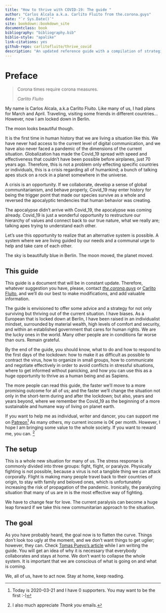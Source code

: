 ```yaml
---
title: "How to thrive with COVID-19: The guide "
author: "Carlos Alcala a.k.a. Carlito Fluito from the.corona.guys"
date: "`r Sys.Date()`"
site: bookdown::bookdown_site
documentclass: book
bibliography: "bibliography.bib"
biblio-style: "apalike"
link-citations: yes
github-repo: carlitofluito/thrive_covid
description: "An updated reference guide with a compilation of strategies not only to survive the corona crisis but to thrive as a species thanks to the Covid_19"
---
```


# Preface {-}

> Corona times require corona measures.
>
> *Carlito Fluito* 




My name is Carlos Alcala, a.k.a Carlito Fluito. Like many of us, I had plans for March and April. Traveling, visiting some friends in different countries… However, now I am locked down in Berlin.



The moon looks beautiful though.



It is the first time in human history that we are living a situation like this. We have never had access to the current level of digital communication, and we have also never faced a pandemic of the dimensions of the current situation. Globalization has made the Covid_19 spread with speed and effectiveness that couldn’t have been possible before airplanes, just 70 years ago. Therefore, this is not a problem only effecting specific countries or individuals, this is a crisis regarding all of humankind; a bunch of talking apes stuck on a rock in a planet somewhere in the universe.



A crisis is an opportunity. If we collaborate, develop a sense of global communitarianism, and behave properly, Covid_19 may enter history for being the trigger point that made our species survive as a whole and reversed the apocalyptic tendencies that human behavior was creating.



The apocalypse didn’t arrive with Covid_19, the apocalypse was coming already. Covid_19 is just a wonderful opportunity to restructure our hierarchy of values and connect back to our true nature, what we really are; talking apes trying to understand each other.  



Let’s use this opportunity to realize that an alternative system is possible. A system where we are living guided by our needs and a communal urge to help and take care of each other.



The sky is beautifully blue in Berlin. The moon moved, the planet moved.



## This guide {-}

This guide is a document that will be in constant update. Therefore, whatever suggestion you have, please, contact [*the.corona.guys*](https://www.instagram.com/the.corona.guys/?hl=en) or [Carlito Fluito](https://www.instagram.com/carlitofluito/?hl=en), and we’ll do our best to make modifications, and add valuable information.



The guide is envisioned to offer some advice and a strategy for not only surviving but thriving out of the current situation. I have biases. As a European that is locked down at Berlin, I have been raised in an individualist mindset, surrounded by material wealth, high levels of comfort and security, and within an established government that cares for human rights. We are the lucky ones in the world. Many other people are in conditions far worse than ours. Remain grateful.



By the end of the guide, you should know, what to do and how to respond to the first days of the lockdown: how to make it as difficult as possible to contract the virus, how to organize in small groups, how to communicate and negotiate effectively in order to avoid conflicts in stressful situations, where to get informed without panicking, and how you can use this as a huge opportunity to thrive as a human being and as Sapiens.



The more people can read this guide, the faster we’ll move to a more promising outcome for all of us; and the faster we’ll change the situation not only in the short-term during and after the lockdown; but also, years and years beyond, where we remember the Covid_19 as the beginning of a more sustainable and humane way of living on planet earth.


If you want to help me as individual, writer and dancer, you can support me on [Patreon](https://www.patreon.com/carlitofluito)^[Today is 2020-03-21 and I have 0 supporters. You may want to be the first :-)] As many others, my current income is 0€ per month. However, I hope I am bringing some value to the whole society. If you want to reward me, you can. ^[I also much appreciate *Thank you* emails.]


## The setup {-}



This is a whole new situation for many of us. The stress response is commonly divided into three groups: fight, flight, or paralyze. Physically fighting is not possible, because a virus is not a tangible thing we can attack corporally. Flight is making many people travel back to their countries of origin, to stay with family and beloved ones, which is unfortunately increasing the risk of propagation of the pandemic. Ironically, the paralyzing situation that many of us are in is the most effective way of fighting.



We have to change fear for love. The current paralysis can become a huge leap forward if we take this new communitarian approach to the situation.



## The goal {-}



As you have probably heard, the goal now is to flatten the curve. Things don’t look too ugly at the moment, and we don’t want things to get uglier; however, they can. Check [Tomas Pueyo’s article]( https://medium.com/@tomaspueyo/coronavirus-act-today-or-people-will-die-f4d3d9cd99ca) while I am writing the guide. You will get an idea of why it is necessary that everybody collaborates and stays at home. We don’t want to collapse the whole system. It is important that we are conscious of what is going on and what is coming.



We, all of us, have to act now. Stay at home, keep reading.




